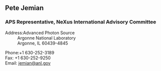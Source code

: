 ==Pete Jemian==
===APS Representative, NeXus International Advisory Committee===
;Address:Advanced Photon Source
:Argonne National Laboratory
:Argonne, IL 60439-4845

;Phone:+1 630-252-3189
;Fax: +1 630-252-9250
;Email: [mailto:jemian@anl.gov jemian@anl.gov]